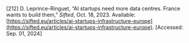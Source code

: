 \[212\]	D. Leprince-Ringuet, “AI startups need more data centres. France wants to build them,” *Sifted*, Oct. 18, 2023\. Available: [https://sifted.eu/articles/ai-startups-infrastructure-europe](https://sifted.eu/articles/ai-startups-infrastructure-europe). \[Accessed: Sep. 01, 2024\]